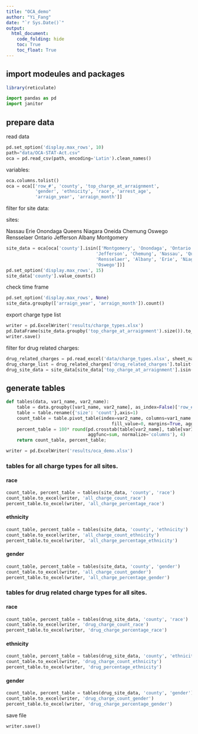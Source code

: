 ```yaml
---
title: "OCA_demo"
author: "Yi_Fang"
date: "`r Sys.Date()`"
output: 
  html_document:
    code_folding: hide
    toc: True
    toc_float: True
---
```


## import modeules and packages

```r
library(reticulate)
```

```python
import pandas as pd
import janitor
```


## prepare data

read data

```python
pd.set_option('display.max_rows', 10)
path="data/OCA-STAT-Act.csv"
oca = pd.read_csv(path, encoding='Latin').clean_names()
```

variables:

```python
oca.columns.tolist()
oca = oca[['row_#', 'county', 'top_charge_at_arraignment', 
           'gender', 'ethnicity', 'race', 'arrest_age', 
           'arraign_year', 'arraign_month']]
```

filter for site data: 

sites:

Nassau Erie Onondaga Queens
Niagara Oneida Chemung Oswego 
Rensselaer Ontario Jefferson Albany 
Montgomery

```python
site_data = oca[oca['county'].isin(['Montgomery', 'Onondaga', 'Ontario', 'Oneida',
                                  'Jefferson', 'Chemung', 'Nassau', 'Queens', 
                                  'Rensselaer', 'Albany', 'Erie', 'Niagara',
                                  'Oswego'])]
pd.set_option('display.max_rows', 15)
site_data['county'].value_counts()
```

check time frame

```python
pd.set_option('display.max_rows', None)
site_data.groupby(['arraign_year', 'arraign_month']).count()
```

export charge type list
```python
writer = pd.ExcelWriter('results/charge_types.xlsx')
pd.DataFrame(site_data.groupby('top_charge_at_arraignment').size()).to_excel(writer, 'top_charge_at_arraignment')
writer.save()
```

filter for drug related charges:
```python
drug_related_charges = pd.read_excel('data/charge_types.xlsx', sheet_name='drug_related')
drug_charge_list = drug_related_charges['drug_related_charges'].tolist()
drug_site_data = site_data[site_data['top_charge_at_arraignment'].isin(drug_charge_list)]
```


## generate tables

```python
def tables(data, var1_name, var2_name):
    table = data.groupby([var1_name, var2_name], as_index=False)['row_#'].size()
    table = table.rename({'size': 'count'},axis=1)
    count_table = table.pivot_table(index=var2_name, columns=var1_name, values=['count'], 
                                        fill_value=0, margins=True, aggfunc='sum').astype(int)
    percent_table = 100* round(pd.crosstab(table[var2_name], table[var1_name],values=table['count'], 
                               aggfunc=sum, normalize='columns'), 4)
    return count_table, percent_table;
```

```python
writer = pd.ExcelWriter('results/oca_demo.xlsx')
```

### tables for all charge types for all sites.

#### race

```python
count_table, percent_table = tables(site_data, 'county', 'race')
count_table.to_excel(writer, 'all_charge_count_race')
percent_table.to_excel(writer, 'all_charge_percentage_race')
```

#### ethnicity

```python
count_table, percent_table = tables(site_data, 'county', 'ethnicity')
count_table.to_excel(writer, 'all_charge_count_ethnicity')
percent_table.to_excel(writer, 'all_charge_percentage_ethnicity')
```

#### gender 

```python
count_table, percent_table = tables(site_data, 'county', 'gender')
count_table.to_excel(writer, 'all_charge_count_gender')
percent_table.to_excel(writer, 'all_charge_percentage_gender')
```

### tables for drug related charge types for all sites.

#### race

```python
count_table, percent_table = tables(drug_site_data, 'county', 'race')
count_table.to_excel(writer, 'drug_charge_count_race')
percent_table.to_excel(writer, 'drug_charge_percentage_race')
```

#### ethnicity

```python
count_table, percent_table = tables(drug_site_data, 'county', 'ethnicity')
count_table.to_excel(writer, 'drug_charge_count_ethnicity')
percent_table.to_excel(writer, 'drug_percentage_ethnicity')
```

#### gender 

```python
count_table, percent_table = tables(drug_site_data, 'county', 'gender')
count_table.to_excel(writer, 'drug_charge_count_gender')
percent_table.to_excel(writer, 'drug_charge_percentage_gender')
```

save file
```python
writer.save()
```
